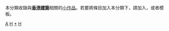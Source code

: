 {{Catnav|頁面分類|各種主題的頁面分類|依中国各省来作的分类|中国各省建筑|香港建築}}
{{細分}}
{{hiddencat}}
本分類收錄與'''[[香港建築|香港建築]]'''相關的[[Wikipedia:小作品|小作品]]。若要將條目加入本分類下，請加入'''{{tl|HK-buil-stub}}'''，或者'''{{tl|香港建築小作品}}'''模板。

[[Category:香港小作品|A]]
[[Category:中國建築小作品|H]]
[[Category:香港建築|*]]
[[Category:条目太多的小作品类别|H]]
